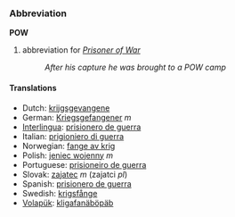 === Abbreviation ===
'''POW'''

# abbreviation for ''[[Prisoner of War]]''
#:''After his capture he was brought to a POW camp''
 
==== Translations ====
*Dutch: [[krijgsgevangene]]
*German: [[Kriegsgefangener]] ''m''
*[[Interlingua]]: [[prisionero de guerra]] 
*Italian: [[prigioniero di guerra]]
*Norwegian: [[fange av krig]]
*Polish: [[jeniec wojenny]] ''m''
*Portuguese: [[prisioneiro de guerra]]
*Slovak: [[zajatec]] ''m'' (zajatci ''pl'')
*Spanish: [[prisionero de guerra]]
*Swedish: [[krigsfånge]] 
*[[Volapük]]: [[kligafanäböpäb]]